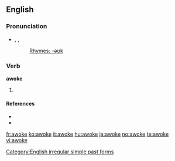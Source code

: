 ==English==

===Pronunciation===
* {{enPR|ə-wōk'}}, {{IPA|/əˈwəʊk/}}, {{SAMPA|/@"w@Uk/}}
*: [[Rhymes:English:-əʊk|Rhymes: -əʊk]]

===Verb===
'''awoke'''

# {{simple past of|awake|lang=English}}

====References====
* {{R:American Heritage 2000|awoke}}
* {{R:Dictionary.com|awoke}}

[[Category:English irregular simple past forms]]

[[fr:awoke]]
[[ko:awoke]]
[[it:awoke]]
[[hu:awoke]]
[[ja:awoke]]
[[no:awoke]]
[[te:awoke]]
[[vi:awoke]]